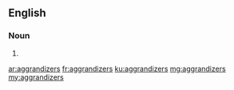 ==English==

===Noun===
{{head|en|plural}}

# {{plural of|aggrandizer|lang=en|nocat=1}}

[[ar:aggrandizers]]
[[fr:aggrandizers]]
[[ku:aggrandizers]]
[[mg:aggrandizers]]
[[my:aggrandizers]]